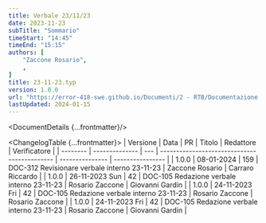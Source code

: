 ```yaml
---
title: Verbale 23/11/23
date: 2023-11-23
subTitle: "Sommario"
timeStart: "14:45"
timeEnd: "15:15"
authors: [
	"Zaccone Rosario",
	,
]
title: 23-11-23.typ
version: 1.0.0
url: "https://error-418-swe.github.io/Documenti/2 - RTB/Documentazione interna/Verbali/23-11-23_v1.0.0.pdf"
lastUpdated: 2024-01-15
---
```



<DocumentDetails {...frontmatter}/>

<ChangelogTable {...frontmatter}>
| Versione | Data           | PR  | Titolo                                       | Redattore       | Verificatore     |
| -------- | -------------- | --- | -------------------------------------------- | --------------- | ---------------- |
| 1.0.0    | 08-01-2024     | 159 | DOC-312 Revisionare verbale interno 23-11-23 | Zaccone Rosario | Carraro Riccardo |
| 1.0.0    | 26-11-2023 Sun | 42  | DOC-105 Redazione verbale interno 23-11-23   | Rosario Zaccone | Giovanni Gardin  |
| 1.0.0    | 24-11-2023 Fri | 42  | DOC-105 Redazione verbale interno 23-11-23   | Rosario Zaccone | Rosario Zaccone  |
| 1.0.0    | 24-11-2023 Fri | 42  | DOC-105 Redazione verbale interno 23-11-23   | Rosario Zaccone | Giovanni Gardin  |
</ChangelogTable>

